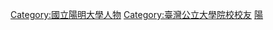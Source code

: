 [[Category:國立陽明大學人物|Category:國立陽明大學人物]]
[[Category:臺灣公立大學院校校友|Category:臺灣公立大學院校校友]]
[[Category:國立陽明交通大學校友|陽]]